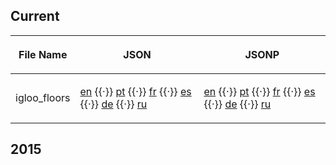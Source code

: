 ==Current==
{| class="wikitable sortable plainlinks"
! File Name
! JSON
! JSONP
|-
| igloo_floors || [http://cdn.clubpenguin.com/play/en/web_service/game_configs/igloo_floors.json en] {{·}} [http://cdn.clubpenguin.com/play/pt/web_service/game_configs/igloo_floors.json pt] {{·}} [http://cdn.clubpenguin.com/play/fr/web_service/game_configs/igloo_floors.json fr] {{·}} [http://cdn.clubpenguin.com/play/es/web_service/game_configs/igloo_floors.json es] {{·}} [http://cdn.clubpenguin.com/play/de/web_service/game_configs/igloo_floors.json de] {{·}} [http://cdn.clubpenguin.com/play/ru/web_service/game_configs/igloo_floors.json ru] || [http://cdn.clubpenguin.com/play/en/web_service/game_configs/igloo_floors.jsonp en] {{·}} [http://cdn.clubpenguin.com/play/pt/web_service/game_configs/igloo_floors.jsonp pt] {{·}} [http://cdn.clubpenguin.com/play/fr/web_service/game_configs/igloo_floors.jsonp fr] {{·}} [http://cdn.clubpenguin.com/play/es/web_service/game_configs/igloo_floors.jsonp es] {{·}} [http://cdn.clubpenguin.com/play/de/web_service/game_configs/igloo_floors.jsonp de] {{·}} [http://cdn.clubpenguin.com/play/ru/web_service/game_configs/igloo_floors.jsonp ru]
|}
==2015==
{{2015GameConfigs|title=igloo_floors}}
